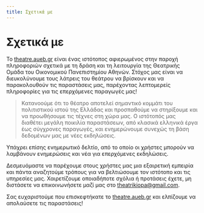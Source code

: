 ```yaml
---
title: Σχετικά με
---
```


# Σχετικά με

Το [theatre.aueb.gr](https://theatrikiopa.vercel.app) είναι ένας ιστότοπος αφιερωμένος στην παροχή πληροφοριών σχετικά με τη δράση και τη λειτουργία της Θεατρικής Ομάδα του Οικονομικού Πανεπιστημίου Αθηνών. Στόχος μας είναι να διευκολύνουμε τους λάτρεις του θεάτρου να βρίσκουν και να παρακολουθούν τις παραστάσεις μας, παρέχοντας λεπτομερείς πληροφορίες για τις επερχόμενες παραγωγές μας!

> Κατανοούμε ότι το θέατρο αποτελεί σημαντικό κομμάτι του πολιτιστικού ιστού της Ελλάδας και προσπαθούμε να στηρίξουμε και να προωθήσουμε τις τέχνες στη χώρα μας. Ο ιστότοπός μας διαθέτει μεγάλη ποικιλία παραστάσεων, από κλασικά ελληνικά έργα έως σύγχρονες παραγωγές, και ενημερώνουμε συνεχώς τη βάση δεδομένων μας με νέες εκδηλώσεις.

Υπάχρει επίσης ενημερωτικό δελτίο, από το οποίο οι χρήστες μπορούν να λαμβάνουν ενημερώσεις και νέα για επερχόμενες εκδηλώσεις.

Δεσμευόμαστε να παρέχουμε στους χρήστες μας μια εξαιρετική εμπειρία και πάντα αναζητούμε τρόπους για να βελτιώσουμε τον ιστότοπο και τις υπηρεσίες μας. Χαιρετίζουμε οποιαδήποτε σχόλια ή προτάσεις έχετε, μη διστάσετε να επικοινωνήσετε μαζί μας στο [theatrikiopa@gmail.com](mailto:theatrikiopa@gmail.com).

Σας ευχαριστούμε που επισκεφτήκατε το [theatre.aueb.gr](https://theatrikiopa.vercel.app) και ελπίζουμε να απολαύσετε τις παραστάσεις!
